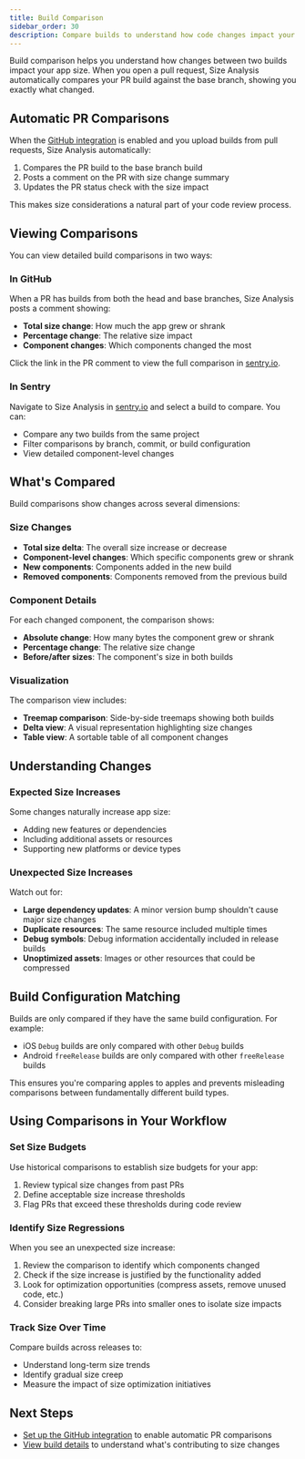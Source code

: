 ```yaml
---
title: Build Comparison
sidebar_order: 30
description: Compare builds to understand how code changes impact your app's size.
---
```


Build comparison helps you understand how changes between two builds impact your app size. When you open a pull request, Size Analysis automatically compares your PR build against the base branch, showing you exactly what changed.

## Automatic PR Comparisons

When the [GitHub integration](/product/size-analysis/github-integration/) is enabled and you upload builds from pull requests, Size Analysis automatically:

1. Compares the PR build to the base branch build
2. Posts a comment on the PR with size change summary
3. Updates the PR status check with the size impact

This makes size considerations a natural part of your code review process.

## Viewing Comparisons

You can view detailed build comparisons in two ways:

### In GitHub

When a PR has builds from both the head and base branches, Size Analysis posts a comment showing:

- **Total size change**: How much the app grew or shrank
- **Percentage change**: The relative size impact
- **Component changes**: Which components changed the most

Click the link in the PR comment to view the full comparison in [sentry.io](https://sentry.io).

### In Sentry

Navigate to Size Analysis in [sentry.io](https://sentry.io) and select a build to compare. You can:

- Compare any two builds from the same project
- Filter comparisons by branch, commit, or build configuration
- View detailed component-level changes

## What's Compared

Build comparisons show changes across several dimensions:

### Size Changes

- **Total size delta**: The overall size increase or decrease
- **Component-level changes**: Which specific components grew or shrank
- **New components**: Components added in the new build
- **Removed components**: Components removed from the previous build

### Component Details

For each changed component, the comparison shows:

- **Absolute change**: How many bytes the component grew or shrank
- **Percentage change**: The relative size change
- **Before/after sizes**: The component's size in both builds

### Visualization

The comparison view includes:

- **Treemap comparison**: Side-by-side treemaps showing both builds
- **Delta view**: A visual representation highlighting size changes
- **Table view**: A sortable table of all component changes

## Understanding Changes

### Expected Size Increases

Some changes naturally increase app size:

- Adding new features or dependencies
- Including additional assets or resources
- Supporting new platforms or device types

### Unexpected Size Increases

Watch out for:

- **Large dependency updates**: A minor version bump shouldn't cause major size changes
- **Duplicate resources**: The same resource included multiple times
- **Debug symbols**: Debug information accidentally included in release builds
- **Unoptimized assets**: Images or other resources that could be compressed

## Build Configuration Matching

Builds are only compared if they have the same build configuration. For example:

- iOS `Debug` builds are only compared with other `Debug` builds
- Android `freeRelease` builds are only compared with other `freeRelease` builds

This ensures you're comparing apples to apples and prevents misleading comparisons between fundamentally different build types.

## Using Comparisons in Your Workflow

### Set Size Budgets

Use historical comparisons to establish size budgets for your app:

1. Review typical size changes from past PRs
2. Define acceptable size increase thresholds
3. Flag PRs that exceed these thresholds during code review

### Identify Size Regressions

When you see an unexpected size increase:

1. Review the comparison to identify which components changed
2. Check if the size increase is justified by the functionality added
3. Look for optimization opportunities (compress assets, remove unused code, etc.)
4. Consider breaking large PRs into smaller ones to isolate size impacts

### Track Size Over Time

Compare builds across releases to:

- Understand long-term size trends
- Identify gradual size creep
- Measure the impact of size optimization initiatives

## Next Steps

- [Set up the GitHub integration](/product/size-analysis/github-integration/) to enable automatic PR comparisons
- [View build details](/product/size-analysis/build-details/) to understand what's contributing to size changes
